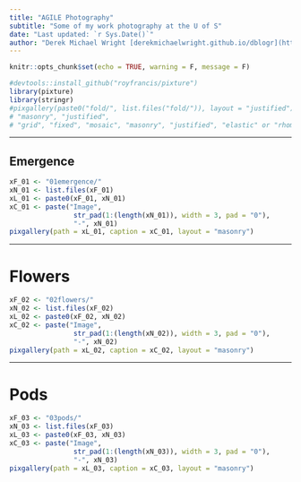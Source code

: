 ```yaml
---
title: "AGILE Photography"
subtitle: "Some of my work photography at the U of S"
date: "Last updated: `r Sys.Date()`"
author: "Derek Michael Wright [derekmichaelwright.github.io/dblogr](https://derekmichaelwright.github.io/dblogr/) <derek.wright@usask.ca>"
---
```


```r
knitr::opts_chunk$set(echo = TRUE, warning = F, message = F)
```

```r
#devtools::install_github("royfrancis/pixture")
library(pixture)
library(stringr)
#pixgallery(paste0("fold/", list.files("fold/")), layout = "justified") 
# "masonry", "justified", 
# "grid", "fixed", "mosaic", "masonry", "justified", "elastic" or "rhombus"
```

---

## Emergence

```r
xF_01 <- "01emergence/"
xN_01 <- list.files(xF_01)
xL_01 <- paste0(xF_01, xN_01)
xC_01 <- paste("Image", 
                str_pad(1:(length(xN_01)), width = 3, pad = "0"),
                "-", xN_01)
pixgallery(path = xL_01, caption = xC_01, layout = "masonry")
```

---

# Flowers

```r
xF_02 <- "02flowers/"
xN_02 <- list.files(xF_02)
xL_02 <- paste0(xF_02, xN_02)
xC_02 <- paste("Image", 
                str_pad(1:(length(xN_02)), width = 3, pad = "0"),
                "-", xN_02)
pixgallery(path = xL_02, caption = xC_02, layout = "masonry")
```

---

# Pods

```r
xF_03 <- "03pods/"
xN_03 <- list.files(xF_03)
xL_03 <- paste0(xF_03, xN_03)
xC_03 <- paste("Image", 
                str_pad(1:(length(xN_03)), width = 3, pad = "0"),
                "-", xN_03)
pixgallery(path = xL_03, caption = xC_03, layout = "masonry")
```
